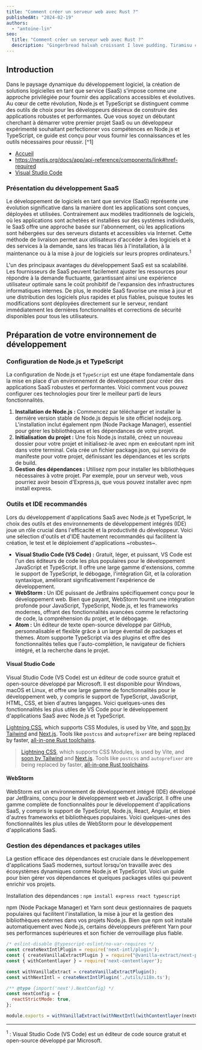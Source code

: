 ```yaml
---
title: "Comment créer un serveur web avec Rust ?"
publishedAt: "2024-02-19"
authors:
  - "antoine-lin"
seo:
  title: "Comment créer un serveur web avec Rust ?"
  description: "Gingerbread halvah croissant I love pudding. Tiramisu chocolate cake topping bonbon I love ice cream. Jelly beans sugar plum pie jelly beans fruitcake liquorice. Marshmallow oat cake sugar plum cake shortbread candy canes sweet tiramisu tart."
---
```


## Introduction

Dans le paysage dynamique du développement logiciel, la création de solutions logicielles en tant que service (SaaS) s'impose comme une approche privilégiée pour fournir des applications accessibles et évolutives. Au cœur de cette révolution, Node.js et TypeScript se distinguent comme des outils de choix pour les développeurs désireux de construire des applications robustes et performantes.
Que vous soyez un débutant cherchant à démarrer votre premier projet SaaS ou un développeur expérimenté souhaitant perfectionner vos compétences en Node.js et TypeScript, ce guide est conçu pour vous fournir les connaissances et les outils nécessaires pour réussir. [^1]

- [Accueil](/)
- https://nextjs.org/docs/app/api-reference/components/link#href-required
- [Visual Studio Code](#visual-studio-code)

### Présentation du développement SaaS

Le développement de logiciels en tant que service (SaaS) représente une évolution significative dans la manière dont les applications sont conçues, déployées et utilisées. Contrairement aux modèles traditionnels de logiciels, où les applications sont achetées et installées sur des systèmes individuels, le SaaS offre une approche basée sur l'abonnement, où les applications sont hébergées sur des serveurs distants et accessibles via Internet. Cette méthode de livraison permet aux utilisateurs d'accéder à des logiciels et à des services à la demande, sans les tracas liés à l'installation, à la maintenance ou à la mise à jour de logiciels sur leurs propres ordinateurs.<sup>1</sup>

L'un des principaux avantages du développement SaaS est sa scalabilité. Les fournisseurs de SaaS peuvent facilement ajuster les ressources pour répondre à la demande fluctuante, garantissant ainsi une expérience utilisateur optimale sans le coût prohibitif de l'expansion des infrastructures informatiques internes. De plus, le modèle SaaS favorise une mise à jour et une distribution des logiciels plus rapides et plus fiables, puisque toutes les modifications sont déployées directement sur le serveur, rendant immédiatement les dernières fonctionnalités et corrections de sécurité disponibles pour tous les utilisateurs.

## Préparation de votre environnement de développement

### Configuration de Node.js et TypeScript

La configuration de Node.js et `TypeScript` est une étape fondamentale dans la mise en place d'un environnement de développement pour créer des applications SaaS robustes et performantes. Voici comment vous pouvez configurer ces technologies pour tirer le meilleur parti de leurs fonctionnalités.
1. **Installation de Node.js :** Commencez par télécharger et installer la dernière version stable de Node.js depuis le site officiel nodejs.org. L'installation inclut également npm (Node Package Manager), essentiel pour gérer les bibliothèques et les dépendances de votre projet.
2. <strong>Initialisation du projet :</strong> Une fois Node.js installé, créez un nouveau dossier pour votre projet et initialisez-le avec npm en exécutant npm init dans votre terminal. Cela crée un fichier package.json, qui servira de manifeste pour votre projet, définissant les dépendances et les scripts de build.
3. <strong>Gestion des dépendances : </strong> Utilisez npm pour installer les bibliothèques nécessaires à votre projet. Par exemple, pour un serveur web, vous pourriez avoir besoin d'Express.js, que vous pouvez installer avec npm install express.

### Outils et IDE recommandés

Lors du développement d'applications SaaS avec Node.js et TypeScript, le choix des outils et des environnements de développement intégrés (IDE) joue un rôle crucial dans l'efficacité et la productivité du développeur. Voici une sélection d'outils et d'IDE hautement recommandés qui facilitent la création, le test et le déploiement d'applications ~robustes~.
- <strong>Visual Studio Code (VS Code) :</strong> Gratuit, léger, et puissant, VS Code est l'un des éditeurs de code les plus populaires pour le développement JavaScript et TypeScript. Il offre une large gamme d'extensions, comme le support de TypeScript, le débogage, l'intégration Git, et la coloration syntaxique, améliorant significativement l'expérience de développement.
- <strong>WebStorm :</strong> Un IDE puissant de JetBrains spécifiquement conçu pour le développement web. Bien que payant, WebStorm fournit une intégration profonde pour JavaScript, TypeScript, Node.js, et les frameworks modernes, offrant des fonctionnalités avancées comme le refactoring de code, la compréhension du projet, et le débogage.
- <strong>Atom :</strong> Un éditeur de texte open-source développé par GitHub, personnalisable et flexible grâce à un large éventail de packages et thèmes. Atom supporte TypeScript via des plugins et offre des fonctionnalités telles que l'auto-complétion, le navigateur de fichiers intégré, et la recherche dans le projet.

#### Visual Studio Code

Visual Studio Code (VS Code) est un éditeur de code source gratuit et open-source développé par Microsoft. Il est disponible pour Windows, macOS et Linux, et offre une large gamme de fonctionnalités pour le développement web, y compris le support de TypeScript, JavaScript, HTML, CSS, et bien d'autres langages. Voici quelques-unes des fonctionnalités les plus utiles de VS Code pour le développement d'applications SaaS avec Node.js et TypeScript.

<Callout emoji="💡">

[Lightning CSS](https://lightningcss.dev/), which supports CSS Modules, is used by Vite, and [soon by Tailwind](https://medium.com/@bomber.marek/whats-tailwind-oxide-engine-the-next-evolution-of-tailwind-css-32e7ef8e19a1) and [Next.js](https://twitter.com/leeerob/status/1740124461683409042). Tools like `postcss` and `autoprefixer` are being replaced by faster, [all-in-one Rust toolchains](https://leerob.io/blog/rust).

</Callout>

> [Lightning CSS](https://lightningcss.dev/), which supports CSS Modules, is used by Vite, and [soon by Tailwind](https://medium.com/@bomber.marek/whats-tailwind-oxide-engine-the-next-evolution-of-tailwind-css-32e7ef8e19a1) and [Next.js](https://twitter.com/leeerob/status/1740124461683409042). Tools like `postcss` and `autoprefixer` are being replaced by faster, [all-in-one Rust toolchains](https://leerob.io/blog/rust).

#### WebStorm

WebStorm est un environnement de développement intégré (IDE) développé par JetBrains, conçu pour le développement web et JavaScript. Il offre une gamme complète de fonctionnalités pour le développement d'applications SaaS, y compris le support de TypeScript, Node.js, React, Angular, et bien d'autres frameworks et bibliothèques populaires. Voici quelques-unes des fonctionnalités les plus utiles de WebStorm pour le développement d'applications SaaS.

### Gestion des dépendances et packages utiles

La gestion efficace des dépendances est cruciale dans le développement d'applications SaaS modernes, surtout lorsqu'on travaille avec des écosystèmes dynamiques comme Node.js et TypeScript. Voici un guide pour bien gérer vos dépendances et quelques packages utiles qui peuvent enrichir vos projets.

Installation des dépendances :
`npm install express react typescript`

npm (Node Package Manager) et Yarn sont deux gestionnaires de paquets populaires qui facilitent l'installation, la mise à jour et la gestion des bibliothèques externes dans vos projets Node.js. Bien que npm soit installé automatiquement avec Node.js, certains développeurs préfèrent Yarn pour ses performances supérieures et son fichier de verrouillage plus fiable.

```js title="next.config.js" {4} /reactStrictMode/
/* eslint-disable @typescript-eslint/no-var-requires */
const createNextIntlPlugin = require('next-intl/plugin');
const { createVanillaExtractPlugin } = require("@vanilla-extract/next-plugin");
const { withContentlayer } = require('next-contentlayer');

const withVanillaExtract = createVanillaExtractPlugin();
const withNextIntl = createNextIntlPlugin('./utils/i18n.ts');

/** @type {import('next').NextConfig} */
const nextConfig = {
  reactStrictMode: true,
};

module.exports = withVanillaExtract(withNextIntl(withContentlayer(nextConfig)));
```

---

<sup>1</sup> : Visual Studio Code (VS Code) est un éditeur de code source gratuit et open-source développé par Microsoft.
